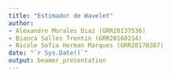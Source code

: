 ---
title: "Estimador de Wavelet"
author:
- Alexandre Morales Diaz (GRR20137536)
- Bianca Salles Trentin (GRR20160214)
- Nicole Sofia Herman Marques (GRR20170387)
date: "`r Sys.Date()`"
output: beamer_presentation
---


## 






